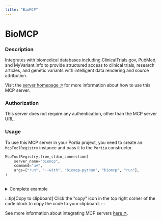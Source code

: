 ```yaml
---
title: "BioMCP"
---
```

<!-- WARNING: This file is auto-generated by generate_tool_docs.py. Do not edit manually. -->


# BioMCP

### Description

Integrates with biomedical databases including ClinicalTrials.gov, PubMed, and MyVariant.info to provide structured access to clinical trials, research articles, and genetic variants with intelligent data rendering and source attribution.

Visit the [server homepage ↗](https://github.com/genomoncology/biomcp) for more information about how to use this MCP server.

### Authorization

This server does not require any authentication, other than the MCP server URL.

### Usage

To use this MCP server in your Portia project, you need to create an `McpToolRegistry` instance and pass it to the `Portia` constructor.

```python
McpToolRegistry.from_stdio_connection(
    server_name="biomcp",
    command="uv",
    args=["run", "--with", "biomcp-python", "biomcp", "run"],
)
                    
```

<details>
<summary>Complete example</summary>

Extending the tool set in the `DefaultToolRegistry` with the local MCP server:

```python
from portia import DefaultToolRegistry, McpToolRegistry, Portia, Config

config = Config.from_default()
tool_registry = DefaultToolRegistry(config) +  McpToolRegistry.from_stdio_connection(
    server_name="biomcp",
    command="uv",
    args=["run", "--with", "biomcp-python", "biomcp", "run"],
)
                    

portia = Portia(config=config, tools=tool_registry)
```

</details>

:::tip[Copy to clipboard]
Click the "copy" icon in the top right corner of the code block to copy the code to your clipboard.
:::

See more information about integrating MCP servers [here ↗](/mcp-servers).


